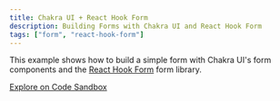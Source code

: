 ```yaml
---
title: Chakra UI + React Hook Form
description: Building Forms with Chakra UI and React Hook Form
tags: ["form", "react-hook-form"]
---
```


This example shows how to build a simple form with Chakra UI's form components
and the [React Hook Form](https://react-hook-form.com) form library.

[Explore on Code Sandbox](https://codesandbox.io/s/chakra-ui-react-hook-form-v382z)
